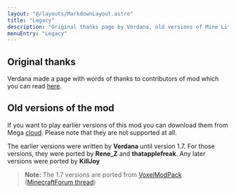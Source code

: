 ```yaml
---
layout: "@/layouts/MarkdownLayout.astro"
title: "Legacy"
description: "Original thanks page by Verdana, old versions of Mine Little Pony mod, etc."
menuEntry: "Legacy"
---
```



## Original thanks

Verdana made a page with words of thanks to contributors of mod which you can read [here](/legacy/thanks).

## Old versions of the mod

If you want to play earlier versions of this mod you can download them from Mega <a href={Links.cloudArchive}>cloud</a>. Please note that they are not supported at all.

The earlier versions were written by **Verdana** until version 1.7. For those versions, they were ported by **Rene_Z** and **thatapplefreak**. Any later versions were ported by **KillJoy**

> **Note:** The 1.7 versions are ported from [VoxelModPack](http://voxelmodpack.com/modpacks.html) ([MinecraftForum thread](https://www.minecraftforum.net/forums/mapping-and-modding-java-edition/minecraft-mods/2178137-mine-little-pony-friendship-is-crafting-v1-7-10-1))
